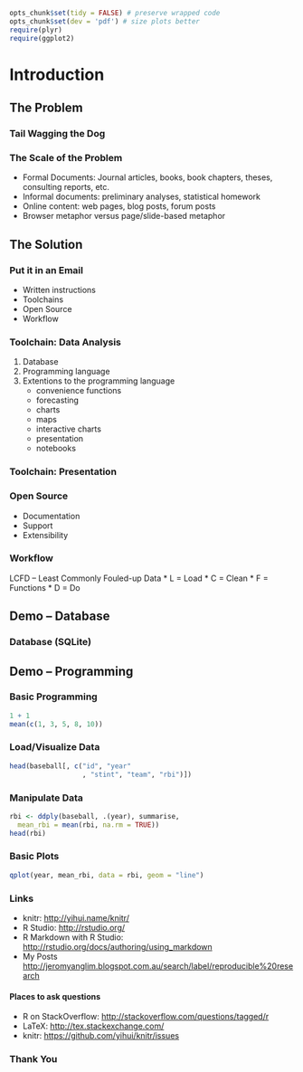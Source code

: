 ```r
opts_chunk$set(tidy = FALSE) # preserve wrapped code
opts_chunk$set(dev = 'pdf') # size plots better
require(plyr)
require(ggplot2)
```

# Introduction

## The Problem

### Tail Wagging the Dog

### The Scale of the Problem
* Formal Documents: Journal articles, books, book chapters, theses, consulting reports, etc.
* Informal documents: preliminary analyses, statistical homework
* Online content: web pages, blog posts, forum posts
* Browser metaphor versus page/slide-based metaphor


## The Solution

### Put it in an Email
* Written instructions
* Toolchains
* Open Source
* Workflow

### Toolchain: Data Analysis
1.  Database
1.  Programming language
1.  Extentions to the programming language
    * convenience functions
    * forecasting
    * charts
    * maps
    * interactive charts
    * presentation
    * notebooks

### Toolchain: Presentation

### Open Source
* Documentation
* Support
* Extensibility

### Workflow
LCFD -- Least Commonly Fouled-up Data
* L = Load
* C = Clean
* F = Functions
* D = Do

## Demo -- Database

### Database (SQLite)

## Demo -- Programming

### Basic Programming
```r
1 + 1
mean(c(1, 3, 5, 8, 10))
```

### Load/Visualize Data

```r
head(baseball[, c("id", "year"  
                  , "stint", "team", "rbi")])
```

### Manipulate Data
```r
rbi <- ddply(baseball, .(year), summarise,  
  mean_rbi = mean(rbi, na.rm = TRUE))
head(rbi)
```

### Basic Plots
```r
qplot(year, mean_rbi, data = rbi, geom = "line")
```

### Links

* knitr: <http://yihui.name/knitr/>
* R Studio: <http://rstudio.org/>
* R Markdown with R Studio: <http://rstudio.org/docs/authoring/using_markdown>
* My Posts  <http://jeromyanglim.blogspot.com.au/search/label/reproducible%20research>

#### Places to ask questions
* R on StackOverflow: <http://stackoverflow.com/questions/tagged/r>
* LaTeX: <http://tex.stackexchange.com/>
* knitr: <https://github.com/yihui/knitr/issues>

### Thank You

\begin{center}
\LARGE{Questions?}
\end{center}


